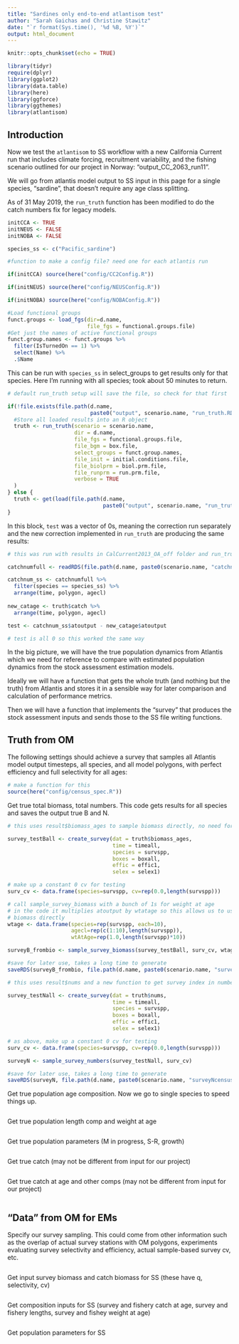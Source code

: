 ```yaml
---
title: "Sardines only end-to-end atlantisom test"
author: "Sarah Gaichas and Christine Stawitz"
date: "`r format(Sys.time(), '%d %B, %Y')`"
output: html_document
---
```


```r
knitr::opts_chunk$set(echo = TRUE)
```

```r
library(tidyr)
require(dplyr)
library(ggplot2)
library(data.table)
library(here)
library(ggforce)
library(ggthemes)
library(atlantisom)
```

## Introduction

Now we test the `atlantisom` to SS workflow with a new California Current run that includes climate forcing, recruitment variability, and the fishing scenario outlined for our project in Norway: "output_CC_2063_run11".

We will go from atlantis model output to SS input in this page for a single species, "sardine", that doesn't require any age class splitting.

As of 31 May 2019, the `run_truth` function has been modified to do the catch numbers fix for legacy models.

```r

initCCA <- TRUE
initNEUS <- FALSE
initNOBA <- FALSE

species_ss <- c("Pacific_sardine")

#function to make a config file? need one for each atlantis run

if(initCCA) source(here("config/CC2Config.R"))

if(initNEUS) source(here("config/NEUSConfig.R"))

if(initNOBA) source(here("config/NOBAConfig.R"))

```

```r
#Load functional groups
funct.groups <- load_fgs(dir=d.name,
                         file_fgs = functional.groups.file)
#Get just the names of active functional groups
funct.group.names <- funct.groups %>% 
  filter(IsTurnedOn == 1) %>%
  select(Name) %>%
  .$Name

```

This can be run with `species_ss` in select_groups to get results only for that species. Here I'm running with all species; took about 50 minutes to return.

```r

# default run_truth setup will save the file, so check for that first

if(!file.exists(file.path(d.name, 
                          paste0("output", scenario.name, "run_truth.RData")))){
  #Store all loaded results into an R object
  truth <- run_truth(scenario = scenario.name,
                     dir = d.name,
                     file_fgs = functional.groups.file,
                     file_bgm = box.file,
                     select_groups = funct.group.names,
                     file_init = initial.conditions.file,
                     file_biolprm = biol.prm.file,
                     file_runprm = run.prm.file,
                     verbose = TRUE
  )
} else {
  truth <- get(load(file.path(d.name,
                              paste0("output", scenario.name, "run_truth.RData"))))
}
```

In this block, `test` was a vector of 0s, meaning the correction run separately and the new correction implemented in `run_truth` are producing the same results:

```r

# this was run with results in CalCurrent2013_OA_off folder and run_truth_sardines

catchnumfull <- readRDS(file.path(d.name, paste0(scenario.name, "catchnums_corrected.rds")))

catchnum_ss <- catchnumfull %>%
  filter(species == species_ss) %>%
  arrange(time, polygon, agecl)
  
new_catage <- truth$catch %>%
  arrange(time, polygon, agecl)

test <- catchnum_ss$atoutput - new_catage$atoutput

# test is all 0 so this worked the same way

```

In the big picture, we will have the true population dynamics from Atlantis which we need for reference to compare with estimated population dynamics from the stock assessment estimation models. 

Ideally we will have a function that gets the whole truth (and nothing but the truth) from Atlantis and stores it in a sensible way for later comparison and calculation of performance metrics.

Then we will have a function that implements the "survey" that produces the stock assessment inputs and sends those to the SS file writing functions.

## Truth from OM

The following settings should achieve a survey that samples all Atlantis model output timesteps, all species, and all model polygons, with perfect efficiency and full selectivity for all ages: 

```r

# make a function for this
source(here("config/census_spec.R"))

```

Get true total biomass, total numbers. This code gets results for all species and saves the output true B and N.

```r

# this uses result$biomass_ages to sample biomass directly, no need for wt@age est

survey_testBall <- create_survey(dat = truth$biomass_ages,
                                 time = timeall,
                                 species = survspp,
                                 boxes = boxall,
                                 effic = effic1,
                                 selex = selex1)

# make up a constant 0 cv for testing
surv_cv <- data.frame(species=survspp, cv=rep(0.0,length(survspp)))

# call sample_survey_biomass with a bunch of 1s for weight at age
# in the code it multiplies atoutput by wtatage so this allows us to use
# biomass directly
wtage <- data.frame(species=rep(survspp, each=10),
                    agecl=rep(c(1:10),length(survspp)),
                    wtAtAge=rep(1.0,length(survspp)*10))

surveyB_frombio <- sample_survey_biomass(survey_testBall, surv_cv, wtage)

#save for later use, takes a long time to generate
saveRDS(surveyB_frombio, file.path(d.name, paste0(scenario.name, "surveyBcensus.rds")))

# this uses result$nums and a new function to get survey index in numbers (abundance)

survey_testNall <- create_survey(dat = truth$nums,
                                 time = timeall,
                                 species = survspp,
                                 boxes = boxall,
                                 effic = effic1,
                                 selex = selex1)

# as above, make up a constant 0 cv for testing
surv_cv <- data.frame(species=survspp, cv=rep(0.0,length(survspp)))

surveyN <- sample_survey_numbers(survey_testNall, surv_cv)

#save for later use, takes a long time to generate
saveRDS(surveyN, file.path(d.name, paste0(scenario.name, "surveyNcensus.rds")))


```

Get true population age composition. Now we go to single species to speed things up.

```r

```

Get true population length comp and weight at age

```r

```

Get true population parameters (M in progress, S-R, growth)

```r

```

Get true catch (may not be different from input for our project)

```r

```

Get true catch at age and other comps (may not be different from input for our project)

```r

```


## "Data" from OM for EMs

Specify our survey sampling. This could come from other information such as the overlap of actual survey stations with OM polygons, experiments evaluating survey selectivity and efficiency, actual sample-based survey cv, etc.

```r

```

Get input survey biomass and catch biomass for SS (these have q, selectivity, cv)

```r

```

Get composition inputs for SS (survey and fishery catch at age, survey and fishery lengths, survey and fishey weight at age)

```r

```

Get population parameters for SS

```r

```

